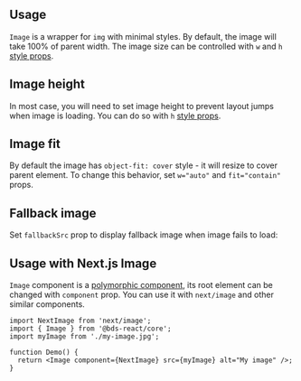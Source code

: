 

## Usage

`Image` is a wrapper for `img` with minimal styles. By default, the image
will take 100% of parent width. The image size can be controlled with `w`
and `h` [style props](/styles/style-props).

<Demo data={ImageDemos.usage} />

## Image height

In most case, you will need to set image height to prevent layout jumps when
image is loading. You can do so with `h` [style props](/styles/style-props).

<Demo data={ImageDemos.height} />

## Image fit

By default the image has `object-fit: cover` style - it will
resize to cover parent element. To change this behavior, set `w="auto"` and `fit="contain"` props.

<Demo data={ImageDemos.contain} />

## Fallback image

Set `fallbackSrc` prop to display fallback image when image fails to load:

<Demo data={ImageDemos.fallback} />

## Usage with Next.js Image

`Image` component is a [polymorphic component](/guides/polymorphic), its root element can be changed with `component` prop.
You can use it with `next/image` and other similar components.

```tsx
import NextImage from 'next/image';
import { Image } from '@bds-react/core';
import myImage from './my-image.jpg';

function Demo() {
  return <Image component={NextImage} src={myImage} alt="My image" />;
}
```

